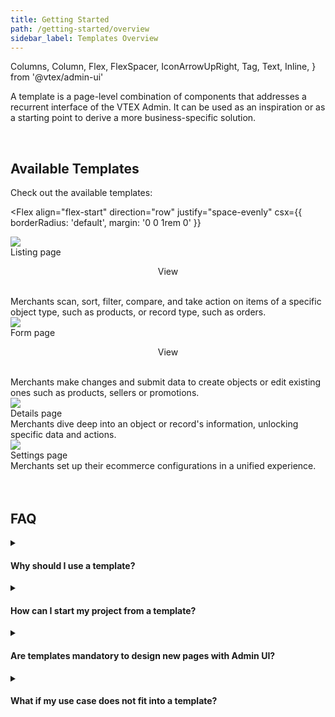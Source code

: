 ```yaml
---
title: Getting Started
path: /getting-started/overview
sidebar_label: Templates Overview
---
```


  Columns,
  Column,
  Flex,
  FlexSpacer,
  IconArrowUpRight,
  Tag,
  Text,
  Inline,
} from '@vtex/admin-ui'

A template is a page-level combination of components that addresses a recurrent interface of the VTEX Admin. It can be used as an inspiration or as a starting point to derive a more business-specific solution.

<br />

## Available Templates

Check out the available templates:

<Flex
  align="flex-start"
  direction="row"
  justify="space-evenly"
  csx={{ borderRadius: 'default', margin: '0 0 1rem 0' }}
>
  <div>
  <a href="https://admin-ui.vercel.app/templates/listing%20page/overview">
    <Flex
      display="flex"
      align="stretch"
      direction="column"
      justify="space-around"
      csx={{
        border: '$neutral',
        borderRadius: 'default',
        margin: '0 0.5rem 0 0',
        overflow: 'hidden',
      }}
    >
      <div>
        <div>
          <a href="https://admin-ui.vercel.app/templates/listing%20page/overview">
            <img src="https://user-images.githubusercontent.com/77292838/191286878-ab93116f-8150-4875-8914-2e70d1345995.png"></img>
          </a>
        </div>
      </div>
      <div className={csx({ padding: '20px' })}>
        <Flex align="stretch" direction="column" justify="space-between">
          <Flex align="center" direction="row" justify="space-between">
            <Text variant="action1">Listing page</Text>
            <Flex align="center">
              <p>View</p>
              <IconArrowUpRight csx={{ float: 'right', height: '24px' }} />
            </Flex>
          </Flex>
          <br />
          <Text>
            Merchants scan, sort, filter, compare, and take action on items of a specific object type, such as products, or record type, such as
            orders.
          </Text>
        </Flex>
      </div>
    </Flex>
  </a>
  </div>
  <div>
  <a href="https://admin-ui.vercel.app/templates/form%20page/overview">
    <Flex
      href="https://admin-ui.vercel.app/templates/form%20page/overview"
      display="flex"
      align="stretch"
      direction="column"
      justify="space-between"
      csx={{
        border: '$neutral',
        borderRadius: 'default',
        margin: '0 0 0 0.5rem',
        overflow: 'hidden',
      }}
    >
      <div>
        <div>
          <a href="https://admin-ui.vercel.app/templates/form%20page/overview">
            <img src="https://user-images.githubusercontent.com/77292838/207896064-a8460638-bead-42af-bc63-60c37daf6b3a.png"></img>
          </a>
        </div>
      </div>
      <div className={csx({ padding: '20px' })}>
        <Flex align="stretch" direction="column" justify="space-between">
          <Flex align="center" direction="row" justify="space-between">
            <Text variant="action1" tone="primary">
              Form page
            </Text>
              <Flex align="center">
                <p>View</p>
                <IconArrowUpRight csx={{ float: 'right', height: '24px' }} />
              </Flex>
          </Flex>
          <br />
          <Text tone="primary">
            Merchants make changes and submit data to create objects or edit existing ones such as products, sellers or promotions.
          </Text>
        </Flex>
      </div>
    </Flex>
</a>
</div>
  </Flex>
<Flex
  align="flex-start"
  direction="row"
  justify="flex-start"
  csx={{ borderRadius: 'default' }}
>
  <Flex
    align="stretch"
    direction="column"
    justify="space-around"
    csx={{
      border: '$neutral',
      borderRadius: 'default',
      margin: '0 0.5rem 0 0',
      background: '#F8F8F8',
      overflow: 'hidden',
    }}
  >
    <div>
      <div>
        <img src="https://user-images.githubusercontent.com/77292838/191287240-fe8ad296-4f1b-4ffd-8a3f-1610171a948d.png"></img>
      </div>
    </div>
    <div className={csx({ padding: '20px' })}>
      <Flex align="stretch" direction="column" justify="space-between">
        <Flex align="center" direction="row" justify="space-between">
          <Text variant="action1" tone="secondary">
            Details page
          </Text>
          <Tag label="Soon" variant="gray" csx={{ float: 'right' }} />
        </Flex>
        <br />
        <Text tone="secondary">
          Merchants dive deep into an object or record's information, unlocking specific data and actions.
        </Text>
      </Flex>
    </div>
  </Flex>
  <Flex
    align="stretch"
    direction="column"
    justify="space-around"
    csx={{
      border: '$neutral',
      borderRadius: 'default',
      margin: '0 0 0 0.5rem',
      background: '#F8F8F8',
      overflow: 'hidden',
    }}
  >
    <div>
      <div>
        <img src="https://user-images.githubusercontent.com/77292838/191287297-6248f168-0c70-4124-9215-5ca8195d6835.png"></img>
      </div>
    </div>
    <div className={csx({ padding: '20px' })}>
      <Flex align="stretch" direction="column" justify="space-between">
        <Flex align="center" direction="row" justify="space-between">
          <Text variant="action1" tone="secondary">
            Settings page
          </Text>
          <Tag label="Soon" variant="gray" csx={{ float: 'right' }} />
        </Flex>
        <br />
        <Text tone="secondary">
          Merchants set up their ecommerce configurations in a unified experience.
        </Text>
      </Flex>
    </div>
  </Flex>
</Flex>

<br />
<br />

## FAQ

<details>
  <summary><h4>Why should I use a template?</h4></summary>
  <div>
    Templates work as a tool to ensure consistency across the VTEX Admin and thus provide a great experience for the merchant. For designers and developers, templates make it easier to understand the patterns to structure recurrent page types and save time when designing or implementing.
    <br />
    <br />
    Using templates can help achieve the following outcomes:
    <ul>
        <li>Migrate pages to Admin UI faster.</li>
        <li>Test new features with more agility.</li>
        <li>Reduce time to launch.</li>
    </ul>
  </div>
</details>

<details>
  <summary><h4>How can I start my project from a template?</h4></summary>
  <div>
    Templates are pre-configured starting kits made available as:
    <ul>
        <li>Reusable Figma files, with the states, interactions, and messages.</li>
        <li>Reusable boilerplate code, with the dependencies, files, and folder structure already set up.</li>
    </ul>
    <br />
    <br />
    <strong>Designers:</strong>
    <br /><br />
  <OrderedList>
  <OrderedListItem>
    Choose the template that fits your use case:
    <br />
    <br />
    <ul>
      <li>
        <a href="https://admin-ui.vercel.app/templates/listing%20page/overview">
          Listing page
        </a>
      </li>
      <li>
        <a href="https://admin-ui.vercel.app/templates/form%20page/overview">
          Form page
        </a>
      </li>
      <li>Details (coming soon)</li>
      <li>Settings (coming soon)</li>
    </ul>
  </OrderedListItem>
  <OrderedListItem>Read the template's documentation.</OrderedListItem>
  <OrderedListItem>
    Create a copy of the template's Figma file, so you can get started with your
    own version.
  </OrderedListItem>
  <OrderedListItem>
    Make the desired changes to content and components. Make sure you access our
    components' documentation to learn more about each one.
  </OrderedListItem>
  <OrderedListItem>
    Share your version of the prototype with the developers in your team.
  </OrderedListItem>
</OrderedList>
    <br /><br />
    <strong>Developers:</strong>
    <br /><br />
    <OrderedList>
  <OrderedListItem>
    If there is a designer on your team, reach out to them to get the finalized
    interface. If not, choose the template that fits your use case.
    <br />
    <br />
    <ul>
      <li>
        <a href="https://admin-ui.vercel.app/templates/listing%20page/overview">
          Listing page
        </a>
      </li>
      <li>
        <a href="https://admin-ui.vercel.app/templates/form%20page/overview">
          Form page
        </a>
      </li>
      <li>Details (coming soon)</li>
      <li>Settings (coming soon)</li>
    </ul>
  </OrderedListItem>
  <OrderedListItem>
    Read our{' '}
    <a href="https://admin-ui.vercel.app/documentation/developing/quick-start">
      onboarding documentation
    </a>{' '}
    to learn more about development with Admin UI.
  </OrderedListItem>
</OrderedList>
  </div>
</details>

<details>
  <summary><h4>Are templates mandatory to design new pages with Admin UI?</h4></summary>
  <div>
    We understand that ecommerce operations come with a diversity of scenarios and use cases, so using the templates is not mandatory. The goal of templates is to speed up your implementation of Admin UI, based on the most frequent pages in the platform.
  </div>
</details>

<details>
  <summary><h4> What if my use case does not fit into a template?</h4></summary>
  <div>
    The templates cover the most recurrent interfaces, but some edge cases might occur. If you find a scenario that is not covered by our templates, <a href="https://admin-ui.vercel.app/documentation/introduction/contact-us">reach out to us</a>.
  </div>
</details>
